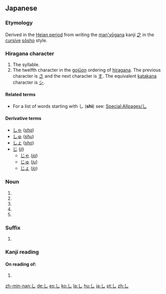 {{see|レ}}
==Japanese==
{{stroke order|strokes=1}}
===Etymology===
Derived in the [[w:Heian period|Heian period]] from writing the [[man'yōgana]] kanji [[之]] in the [[cursive]] [[sōsho]] style.

===Hiragana character===
{{ja-kana|rom=shi}}

# The {{IPAchar|/shi/}} syllable.
# The twelfth character in the [[gojūon]] ordering of [[hiragana]]. The previous character is [[さ]] and the next character is [[す]]. The equivalent [[katakana]] character is [[シ]].

====Related terms====
* For a list of words starting with し ('''shi''') see: [[Special:Allpages/し]]
====Derivative terms====
* [[しゃ]] (''[[sha]]'')
* [[しゅ]] (''[[shu]]'')
* [[しょ]] (''[[sho]]'')
* [[じ]] (''[[ji]]'')
** [[じゃ]] (''[[ja]]'')
** [[じゅ]] (''[[ju]]'')
** [[じょ]] (''[[jo]]'')

===Noun=== 
{{ja-noun|h|rom=shi}}

# {{japdef|四|[[four]]}}
# {{japdef|詩|[[poem]], [[verse]]}}
# {{japdef|死|[[death]]}}
# {{japdef|師|[[teacher]], [[Reverend]]}}
# {{japdef|仕|[[civil service]]}}

===Suffix===
{{ja-pos|h|suffix|rom=shi}}
# {{japdef|市|[[city]]}}

===Kanji reading===
{{ja-kanjireading|rom=shi}}

====On reading of:====
# {{japdef|士|[[gentleman]], [[samurai]]}}

[[zh-min-nan:し]]
[[de:し]]
[[es:し]]
[[ko:し]]
[[la:し]]
[[hu:し]]
[[ja:し]]
[[pt:し]]
[[zh:し]]